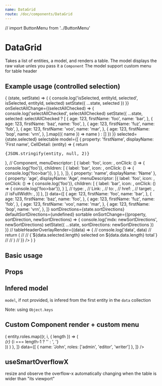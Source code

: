 ```yaml
---
name: DataGrid
route: /doc/components/DataGrid
---
```




// import ButtonMenu from '../ButtonMenu'


# DataGrid

Takes a list of entities, a model, and renders a table.
The model displays the raw value unles you pass it a `Component`
The model support custom menu for table header



## Example usage (controlled selection)

<Playground>
<ThemeProvider>
  <WithState
    defaultState={{
      selected: ['bar', 'vrn'],
      sortDirections: [{ property: 'name' }, { property: 'firstName', sortDirection: 'ASC' }],
    }}
  >
    {
      (state, setState) => (
        <DataGrid
          resizable
          propertyKey="name"
          onSelectionChange={(isSelected, entityId, selected) => {
            console.log('isSelected, entityId, selected', isSelected, entityId, selected)
            setState({ ...state, selected })
          }}
          onSelectAllChange={(selectAllChecked) => {
            console.log('selectAllChecked', selectAllChecked)
            setState({ ...state, selected: selectAllChecked ? [
            { age: 123, firstName: 'foo', name: 'bar', },
            { age: 123, firstName: 'baz', name: 'foo', },
            { age: 123, firstName: 'fuz', name: 'fob', },
            { age: 123, firstName: 'voo', name: 'mar', },
            { age: 123, firstName: 'bop', name: 'vrn', },
          ].map(({ name }) => name ) : [] })
          }}
          selected={state.selected}
          selectable
          model={[
            { property: 'firstName',
            displayName: 'First name',
            CellDetail: (entity) => { return <div style={{ background: 'white' }}><pre>{JSON.stringify(entity, null, 2)}</pre></div> },
            // Component,
            menuDescriptor: [
              {
                label: 'foo',
                icon: <Circle />,
                onClick: () => { console.log('foo')},
                children: [
                  {
                    label: 'bar',
                    icon: <Circle />,
                    onClick: () => { console.log('foo>bar')},
                  }
                ],
              },
            ]},
            { property: 'name', displayName: 'Name' },
            {
              property: 'age',
              displayName: 'Age',
              menuDescriptor: [{
                label: 'foo',
                icon: <Circle />,
                onClick: () => { console.log('foo')},
                children: [
                  {
                    label: 'bar',
                    icon: <Circle />,
                    onClick: () => { console.log('foo>bar')},
                  }
                ],
                // type: ,
                // Link: ,
                // to: ,
                // href: ,
                // target: ,
                // isFullWidth: ,
              }]
            },
          ]}
          data={[
            { age: 123, firstName: 'foo', name: 'bar', },
            { age: 123, firstName: 'baz', name: 'foo', },
            { age: 123, firstName: 'fuz', name: 'fob', },
            { age: 123, firstName: 'voo', name: 'mar', },
            { age: 123, firstName: 'bop', name: 'vrn', },
          ]}
          sortDirections={state.sortDirections}
          defaultSortDirections={undefined}
          sortable
          onSortChange={(property, sortDirection, newSortDirections) => {
            console.log('mdx: newSortDirections', newSortDirections)
            setState({ ...state, sortDirections: newSortDirections })
          }}
          // tableHeaderOverlayRender={(data) => {
          //   console.log('data', data)
          //   return (
          //     <Flex
          //       style={{
          //         position: 'absolute',
          //         top: 0,
          //         left: 0,
          //         right: 0,
          //         height: '36px',
          //         // bottom: 0,
          //         width: '100%',
          //         background: 'wheat',
          //       }}
          //     >
          //       {`${data.selected.length} selected on ${data.data.length} total`}
          //     </Flex>
          //   )
          // }}
        />
      )
    }
    </WithState>
    </ThemeProvider>
</Playground>


## Basic usage

<Playground>
<ThemeProvider>
  <DataGrid
    model={[
      { property: 'constructor', displayName: 'Main Constructor' },
      { property: 'model', displayName: 'Vehicule Model' },
    ]}
    data={[
      { constructor: 'SpaceX', model: 'falcon' },
      { constructor: 'Tesla', model: 'model X' },
    ]}
    resizable
    selectable
    useSmartOverflowX
  />
</ThemeProvider>
</Playground>


## Props

<Props of={DataGrid} />


## Infered model

`model`, if not provided, is infered from the first entity in the `data` collection

Note: using `Object.keys`


<Playground>
<ThemeProvider>
  <DataGrid
    data={[
      { constructor: 'SpaceX', model: 'falcon' },
      { constructor: 'Tesla', model: 'model X', foo: 'bar' },
    ]}
  />
  </ThemeProvider>
</Playground>



## Custom Component render + custom menu

<Playground>
  <ThemeProvider>
  <DataGrid
    model={[
      { 
        property: 'name',
        displayName: 'Name',
      },
      {
        property: 'roles',
        displayName: 'User groups',
        Component: (entity) => (
          entity.roles.map((r, i, { length }) => (
            <div>
              <i>{r}</i>
              {i === length-1 ? '' : ', '}
            </div>
          ))
        )
      },
    ]}
    data={[
      { name: 'John', roles: ['admin', 'editor', 'writer'] },
    ]}
  />
</ThemeProvider>
</Playground>




## useSmartOverflowX


resize and observe the overflow-x automatically changing when the table is wider than "its viewport"

<Playground>
  <ThemeProvider>
  <div
    style={{ whiteSpace: 'nowrap' }}
  >
  <DataGrid
    useSmartOverflowX
    data={[
      { constructor: 'SpaceX - $$$$$$$$$$$$$$$$', model: 'falcon  - $$$$$$$$$$$$$$$$', fooz: 'bar  - $$$$$$$$$$$$$$$$', foo: ' - $$$$$$$$$$$$$$$$', bar:  '- $$$$$$$$$$$$$$$$', baz: ' - $$$$$$$$$$$$$$$$' },
      { constructor: 'Tesla - $$$$$$$$$$$$$$$$', model: 'model X', fooz: 'bar  - $$$$$$$$$$$$$$$$', foo: ' - $$$$$$$$$$$$$$$$', bar:  '- $$$$$$$$$$$$$$$$', baz: ' - $$$$$$$$$$$$$$$$'  },
    ]}
  />
  </div>
  </ThemeProvider>
</Playground>
